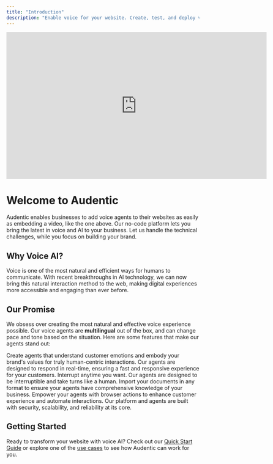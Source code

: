 ```yaml
---
title: "Introduction"
description: "Enable voice for your website. Create, test, and deploy voice agents in minutes."
---
```


<iframe
  width="680"
  height="385"
  src="https://www.youtube.com/embed/z7H1oHrpE0I?si=7KnHIAG9o65EuIV6"
  title="YouTube video player"
  frameborder="0"
  allow="accelerometer; autoplay; clipboard-write; encrypted-media; gyroscope; picture-in-picture; web-share"
  referrerpolicy="strict-origin-when-cross-origin"
  allowfullscreen={true}
></iframe>

# Welcome to Audentic

Audentic enables businesses to add voice agents to their websites as easily as embedding a video, like the one above. Our no-code platform lets you bring the latest in voice and AI to your business. Let us handle the technical challenges, while you focus on building your brand.

## Why Voice AI?

Voice is one of the most natural and efficient ways for humans to communicate. With recent breakthroughs in AI technology, we can now bring this natural interaction method to the web, making digital experiences more accessible and engaging than ever before.

## Our Promise

We obsess over creating the most natural and effective voice experience possible. Our voice agents are **multilingual** out of the box, and can change pace and tone based on the situation. Here are some features that make our agents stand out:

<CardGroup cols={3}>
  <Card title="Empathetic" icon="heart">
    Create agents that understand customer emotions and embody your brand's
    values for truly human-centric interactions.
  </Card>
  <Card title="Low Latency" icon="code-simple">
    Our agents are designed to respond in real-time, ensuring a fast and
    responsive experience for your customers.
  </Card>
  <Card title="Intelligent" icon="brain">
    Interrupt anytime you want. Our agents are designed to be interruptible and
    take turns like a human.
  </Card>
  <Card title="Built For You" icon="book">
    Import your documents in any format to ensure your agents have comprehensive
    knowledge of your business.
  </Card>
  <Card title="Truly Agentic" icon="robot">
    Empower your agents with browser actions to enhance customer experience and
    automate interactions.
  </Card>
  <Card title="Enterprise-Ready" icon="shield">
    Our platform and agents are built with security, scalability, and
    reliability at its core.
  </Card>
</CardGroup>

## Getting Started

Ready to transform your website with voice AI? Check out our [Quick Start Guide](/quickstart) or explore one of the [use cases](/use-cases/form-filling) to see how Audentic can work for you.
